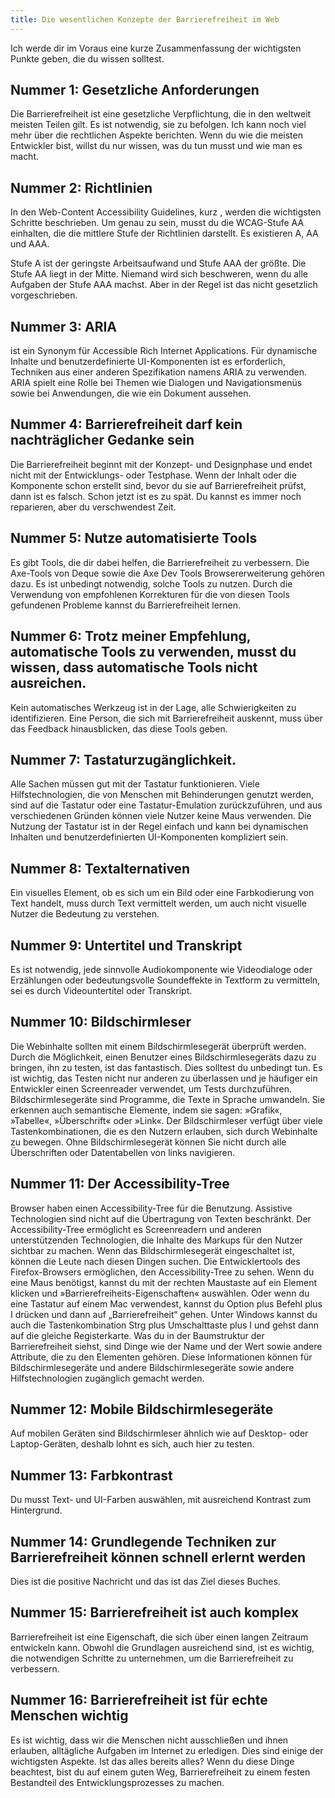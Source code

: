 ```yaml
---
title: Die wesentlichen Konzepte der Barrierefreiheit im Web
---
```



Ich werde dir im Voraus eine kurze Zusammenfassung der wichtigsten Punkte geben, die du wissen solltest.

## Nummer 1: Gesetzliche Anforderungen

Die Barrierefreiheit ist eine gesetzliche Verpflichtung, die in den weltweit meisten Teilen gilt. Es ist notwendig, sie
zu befolgen. Ich kann noch viel mehr über die rechtlichen Aspekte berichten. Wenn du wie die meisten Entwickler bist,
willst du nur wissen, was du tun musst und wie man es macht.

## Nummer 2: Richtlinien

In den Web-Content Accessibility Guidelines, kurz <ExternalLink href="https://www.w3.org/WAI/standards-guidelines/wcag/" text="WCAG" />,
werden die wichtigsten Schritte beschrieben. Um genau zu sein, musst du die WCAG-Stufe AA einhalten, die die mittlere Stufe der
Richtlinien darstellt. Es existieren A, AA und AAA.

Stufe A ist der geringste Arbeitsaufwand und Stufe AAA der größte. Die Stufe AA liegt in der Mitte. Niemand wird sich beschweren,
wenn du alle Aufgaben der Stufe AAA machst. Aber in der Regel ist das nicht gesetzlich vorgeschrieben.

## Nummer 3: ARIA

<ExternalLink href="https://www.w3.org/WAI/standards-guidelines/aria/" text="ARIA" /> ist ein Synonym für Accessible Rich Internet
Applications. Für dynamische Inhalte und benutzerdefinierte UI-Komponenten ist es erforderlich, Techniken aus einer anderen
Spezifikation namens ARIA zu verwenden. ARIA spielt eine Rolle bei Themen wie Dialogen und Navigationsmenüs sowie bei Anwendungen,
die wie ein Dokument aussehen.

## Nummer 4: Barrierefreiheit darf kein nachträglicher Gedanke sein

Die Barrierefreiheit beginnt mit der Konzept- und Designphase und endet nicht mit der Entwicklungs- oder Testphase. Wenn der Inhalt
oder die Komponente schon erstellt sind, bevor du sie auf Barrierefreiheit prüfst, dann ist es falsch. Schon jetzt ist es zu spät.
Du kannst es immer noch reparieren, aber du verschwendest Zeit.

## Nummer 5: Nutze automatisierte Tools

Es gibt Tools, die dir dabei helfen, die Barrierefreiheit zu verbessern. Die Axe-Tools von Deque sowie die Axe Dev Tools
Browsererweiterung gehören dazu. Es ist unbedingt notwendig, solche Tools zu nutzen. Durch die Verwendung von empfohlenen
Korrekturen für die von diesen Tools gefundenen Probleme kannst du Barrierefreiheit lernen.

## Nummer 6: Trotz meiner Empfehlung, automatische Tools zu verwenden, musst du wissen, dass automatische Tools nicht ausreichen.

Kein automatisches Werkzeug ist in der Lage, alle Schwierigkeiten zu identifizieren. Eine Person, die sich mit Barrierefreiheit
auskennt, muss über das Feedback hinausblicken, das diese Tools geben.

## Nummer 7: Tastaturzugänglichkeit.

Alle Sachen müssen gut mit der Tastatur funktionieren. Viele Hilfstechnologien, die von Menschen mit Behinderungen genutzt
werden, sind auf die Tastatur oder eine Tastatur-Emulation zurückzuführen, und aus verschiedenen Gründen können viele Nutzer
keine Maus verwenden. Die Nutzung der Tastatur ist in der Regel einfach und kann bei dynamischen Inhalten und benutzerdefinierten
UI-Komponenten kompliziert sein.

## Nummer 8: Textalternativen

Ein visuelles Element, ob es sich um ein Bild oder eine Farbkodierung von Text handelt, muss durch Text vermittelt werden, um
auch nicht visuelle Nutzer die Bedeutung zu verstehen.

## Nummer 9: Untertitel und Transkript

Es ist notwendig, jede sinnvolle Audiokomponente wie Videodialoge oder Erzählungen oder bedeutungsvolle Soundeffekte in Textform
zu vermitteln, sei es durch Videountertitel oder Transkript.

## Nummer 10: Bildschirmleser

Die Webinhalte sollten mit einem Bildschirmlesegerät überprüft werden. Durch die Möglichkeit, einen Benutzer eines
Bildschirmlesegeräts dazu zu bringen, ihn zu testen, ist das fantastisch. Dies solltest du unbedingt tun. Es ist wichtig,
das Testen nicht nur anderen zu überlassen und je häufiger ein Entwickler einen Screenreader verwendet, um Tests
durchzuführen. Bildschirmlesegeräte sind Programme, die Texte in Sprache umwandeln. Sie erkennen auch semantische Elemente,
indem sie sagen: »Grafik«, »Tabelle«, »Überschrift« oder »Link«. Der Bildschirmleser verfügt über viele Tastenkombinationen,
die es den Nutzern erlauben, sich durch Webinhalte zu bewegen. Ohne Bildschirmlesegerät können Sie nicht durch alle
Überschriften oder Datentabellen von links navigieren.

## Nummer 11: Der Accessibility-Tree

Browser haben einen Accessibility-Tree für die Benutzung. Assistive Technologien sind nicht auf die Übertragung von Texten
beschränkt. Der Accessibility-Tree ermöglicht es Screenreadern und anderen unterstützenden Technologien, die Inhalte des
Markups für den Nutzer sichtbar zu machen. Wenn das Bildschirmlesegerät eingeschaltet ist, können die Leute nach diesen
Dingen suchen. Die Entwicklertools des Firefox-Browsers ermöglichen, den Accessibility-Tree zu sehen. Wenn du eine Maus
benötigst, kannst du mit der rechten Maustaste auf ein Element klicken und »Barrierefreiheits-Eigenschaften« auswählen.
Oder wenn du eine Tastatur auf einem Mac verwendest, kannst du Option plus Befehl plus I drücken und dann auf
„Barrierefreiheit“ gehen. Unter Windows kannst du auch die Tastenkombination Strg plus Umschalttaste plus I und gehst dann
auf die gleiche Registerkarte. Was du in der Baumstruktur der Barrierefreiheit siehst, sind Dinge wie der Name und der Wert
sowie andere Attribute, die zu den Elementen gehören. Diese Informationen können für Bildschirmlesegeräte und andere
Bildschirmlesegeräte sowie andere Hilfstechnologien zugänglich gemacht werden.

## Nummer 12: Mobile Bildschirmlesegeräte

Auf mobilen Geräten sind Bildschirmleser ähnlich wie auf Desktop- oder Laptop-Geräten, deshalb lohnt es sich, auch hier zu testen.

## Nummer 13: Farbkontrast

Du musst Text- und UI-Farben auswählen, mit ausreichend Kontrast zum Hintergrund.

## Nummer 14: Grundlegende Techniken zur Barrierefreiheit können schnell erlernt werden

Dies ist die positive Nachricht und das ist das Ziel dieses Buches.

## Nummer 15: Barrierefreiheit ist auch komplex

Barrierefreiheit ist eine Eigenschaft, die sich über einen langen Zeitraum entwickeln kann. Obwohl die Grundlagen ausreichend
sind, ist es wichtig, die notwendigen Schritte zu unternehmen, um die Barrierefreiheit zu verbessern.

## Nummer 16: Barrierefreiheit ist für echte Menschen wichtig

Es ist wichtig, dass wir die Menschen nicht ausschließen und ihnen erlauben, alltägliche Aufgaben im Internet zu erledigen.
Dies sind einige der wichtigsten Aspekte. Ist das alles bereits alles? Wenn du diese Dinge beachtest, bist du auf einem
guten Weg, Barrierefreiheit zu einem festen Bestandteil des Entwicklungsprozesses zu machen.
